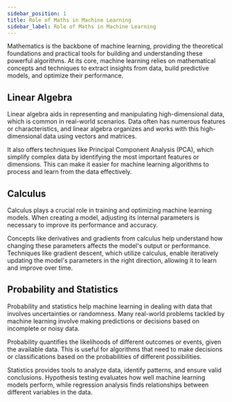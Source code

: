 ```yaml
---
sidebar_position: 1
title: Role of Maths in Machine Learning
sidebar_label: Role of Maths in Machine Learning
---
```



Mathematics is the backbone of machine learning, providing the theoretical foundations and practical tools for building and understanding these powerful algorithms. 
At its core, machine learning relies on mathematical concepts and techniques to extract insights from data, build predictive models, and optimize their performance. 

## Linear Algebra

Linear algebra aids in representing and manipulating high-dimensional data, which is common in real-world scenarios. Data often has numerous features or characteristics, and linear algebra organizes and works with this high-dimensional data using vectors and matrices.

It also offers techniques like Principal Component Analysis (PCA), which simplify complex data by identifying the most important features or dimensions. This can make it easier for machine learning algorithms to process and learn from the data effectively.

## Calculus

Calculus plays a crucial role in training and optimizing machine learning models. When creating a model, adjusting its internal parameters is necessary to improve its performance and accuracy.

Concepts like derivatives and gradients from calculus help understand how changing these parameters affects the model's output or performance. Techniques like gradient descent, which utilize calculus, enable iteratively updating the model's parameters in the right direction, allowing it to learn and improve over time.

## Probability and Statistics

Probability and statistics help machine learning in dealing with data that involves uncertainties or randomness. Many real-world problems tackled by machine learning involve making predictions or decisions based on incomplete or noisy data.

Probability quantifies the likelihoods of different outcomes or events, given the available data. This is useful for algorithms that need to make decisions or classifications based on the probabilities of different possibilities.

Statistics provides tools to analyze data, identify patterns, and ensure valid conclusions. Hypothesis testing evaluates how well machine learning models perform, while regression analysis finds relationships between different variables in the data.

